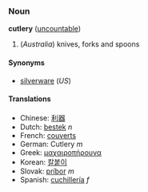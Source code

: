 === Noun ===
'''cutlery''' ([[uncountable]])

# (''Australia'') knives, forks and spoons<!-- UK too right? -->

====Synonyms====
*[[silverware]] (''US'')

====Translations====
*Chinese: [[利器]]
*Dutch: [[bestek]] ''n''
*French: [[couverts]]
*German: Cutlery ''m''
*Greek: [[μαχαιροπήρουνα]]
*Korean: [[칼붙이]]
*Slovak: [[príbor]] ''m''
*Spanish: [[cuchillería]] ''f''